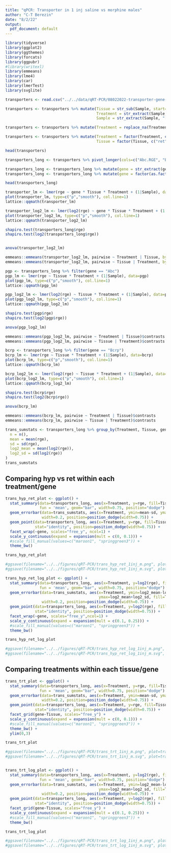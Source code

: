 ---
title: "qPCR: Transporter in 1 inj saline vs morphine males"
author: "C-T Berezin"
date: "8/2/22"
output:
  pdf_document: default
---

```{r, message=FALSE, warning=FALSE}
library(tidyverse)
library(ggplot2)
library(ggthemes)
library(forcats)
library(ggpubr)
#library(writexl)
library(emmeans)
library(lme4)
library(car)
library(lmerTest)
library(svglite)
```

```{r}
transporters <- read.csv("../../data/qRT-PCR/08022022-transporter-gene-study-1inj-males.csv", fileEncoding = 'UTF-8-BOM')

transporters <- transporters %>% mutate(Tissue = str_sub(Sample, start=-3L, end=-1L),
                                        Treatment = str_extract(Sample, "[:alpha:]+(?=[:digit:])"),
                                        Sample = str_extract(Sample, "[:alnum:]+(?=-)"))

transporters <- transporters %>% mutate(Treatment = replace_na(Treatment, "sal"))

transporters <- transporters %>% mutate(Treatment = factor(Treatment, c("sal", "M")),
                                        Tissue = factor(Tissue, c("ret", "hyp")))

head(transporters)

transporters_long <- transporters %>% pivot_longer(cols=c("Abc.RGE", "Bcrp.RGE"), names_to = "gene", values_to="rge")

transporters_long <- transporters_long %>% mutate(gene = str_extract(gene, "[:alpha:]+(?=.)"))
transporters_long <- transporters_long %>% mutate(gene = factor(as.factor(gene), c("Abc", "Bcrp")))

head(transporters_long)
```

```{r}
transporter_lm <- lmer(rge ~ gene * Tissue * Treatment + (1|Sample), data=transporters_long)
plot(transporter_lm, type=c("p","smooth"), col.line=1)
lattice::qqmath(transporter_lm)

transporter_log2_lm <- lmer(log2(rge) ~ gene * Tissue * Treatment + (1|Sample), data=transporters_long)
plot(transporter_log2_lm, type=c("p","smooth"), col.line=1)
lattice::qqmath(transporter_log2_lm)

shapiro.test(transporters_long$rge)
shapiro.test(log2(transporters_long$rge))


anova(transporter_log2_lm)

emmeans::emmeans(transporter_log2_lm, pairwise ~ Treatment | Tissue, by="gene")$contrasts
emmeans::emmeans(transporter_log2_lm, pairwise ~ Tissue | Treatment, by="gene")$contrasts
```

```{r}
pgp <- transporters_long %>% filter(gene == "Abc")
pgp_lm <- lmer(rge ~ Tissue * Treatment + (1|Sample), data=pgp)
plot(pgp_lm, type=c("p","smooth"), col.line=1)
lattice::qqmath(pgp_lm)

pgp_log2_lm <- lmer(log2(rge) ~ Tissue * Treatment + (1|Sample), data=pgp)
plot(pgp_log2_lm, type=c("p","smooth"), col.line=1)
lattice::qqmath(pgp_log2_lm)

shapiro.test(pgp$rge)
shapiro.test(log2(pgp$rge))

anova(pgp_log2_lm)

emmeans::emmeans(pgp_log2_lm, pairwise ~ Treatment | Tissue)$contrasts
emmeans::emmeans(pgp_log2_lm, pairwise ~ Tissue | Treatment)$contrasts
```

```{r}
bcrp <- transporters_long %>% filter(gene == "Bcrp")
bcrp_lm <- lmer(rge ~ Tissue * Treatment + (1|Sample), data=bcrp)
plot(bcrp_lm, type=c("p","smooth"), col.line=1)
lattice::qqmath(bcrp_lm)

bcrp_log2_lm <- lmer(log2(rge) ~ Tissue * Treatment + (1|Sample), data=bcrp)
plot(bcrp_log2_lm, type=c("p","smooth"), col.line=1)
lattice::qqmath(bcrp_log2_lm)

shapiro.test(bcrp$rge)
shapiro.test(log2(bcrp$rge))

anova(bcrp_lm)

emmeans::emmeans(bcrp_lm, pairwise ~ Treatment | Tissue)$contrasts
emmeans::emmeans(bcrp_lm, pairwise ~ Tissue | Treatment)$contrasts
```

```{r}
trans_sumstats <- transporters_long %>% group_by(Treatment, Tissue, gene) %>% summarise(
  n = n(),
  mean = mean(rge),
  sd = sd(rge),
  log2_mean = mean(log2(rge)),
  log2_sd = sd(log2(rge))
)
trans_sumstats
```

## Comparing hyp vs ret within each treatment/gene

```{r}
trans_hyp_ret_plot <- ggplot() +
  stat_summary(data=transporters_long, aes(x=Treatment, y=rge, fill=Tissue),
               fun = 'mean', geom="bar", width=0.75, position="dodge") +
  geom_errorbar(data=trans_sumstats, aes(x=Treatment, ymin=mean-sd, ymax=mean+sd, fill=Tissue),
                width=0.2, position=position_dodge(width=0.75)) +
  geom_point(data=transporters_long, aes(x=Treatment, y=rge, fill=Tissue),
             stat="identity", position=position_dodge(width=0.75)) +
  facet_wrap(~gene, scales="free_y", ncol=1) +
  scale_y_continuous(expand = expansion(mult = c(0, 0.1))) +
  #scale_fill_manual(values=c("maroon1", "springgreen3")) +
  theme_bw()

trans_hyp_ret_plot

#ggsave(filename="../../figures/qRT-PCR/trans_hyp_ret_1inj_m.png", plot=trans_hyp_ret_plot, height=4, width=4)
#ggsave(filename="../../figures/qRT-PCR/trans_hyp_ret_1inj_m.svg", plot=trans_hyp_ret_plot, height=4, width=4)

trans_hyp_ret_log_plot <- ggplot() +
  stat_summary(data=transporters_long, aes(x=Treatment, y=log2(rge), fill=Tissue),
               fun = 'mean', geom="bar", width=0.75, position="dodge") +
  geom_errorbar(data=trans_sumstats, aes(x=Treatment, ymin=log2_mean-log2_sd,
                                         ymax=log2_mean+log2_sd, fill=Tissue),
                width=0.2, position=position_dodge(width=0.75)) +
  geom_point(data=transporters_long, aes(x=Treatment, y=log2(rge), fill=Tissue),
             stat="identity", position=position_dodge(width=0.75)) +
  facet_wrap(~gene, scales="free_y",ncol=1) +
  scale_y_continuous(expand = expansion(mult = c(0.1, 0.25))) +
  #scale_fill_manual(values=c("maroon1", "springgreen3")) +
  theme_bw()

trans_hyp_ret_log_plot

#ggsave(filename="../../figures/qRT-PCR/trans_hyp_ret_log_1inj_m.png", plot=trans_hyp_ret_log_plot, height=4, width=4)
#ggsave(filename="../../figures/qRT-PCR/trans_hyp_ret_log_1inj_m.svg", plot=trans_hyp_ret_log_plot, height=4, width=4)
```

## Comparing treatments within each tissue/gene

```{r}
trans_trt_plot <- ggplot() +
  stat_summary(data=transporters_long, aes(x=Treatment, y=rge, fill=Tissue),
               fun = 'mean', geom="bar", width=0.75, position="dodge") +
  geom_errorbar(data=trans_sumstats, aes(x=Treatment, ymin=mean-sd, ymax=mean+sd, fill=Tissue),
                width=0.2, position=position_dodge(width=0.75)) +
  geom_point(data=transporters_long, aes(x=Treatment, y=rge, fill=Tissue),
             stat="identity", position=position_dodge(width=0.75)) +
  facet_grid(gene~Tissue, scales="free_y") +
  scale_y_continuous(expand = expansion(mult = c(0, 0.1))) +
  #scale_fill_manual(values=c("maroon1", "springgreen3")) +
  theme_bw() +
  ylim(0,3)

trans_trt_plot

#ggsave(filename="../../figures/qRT-PCR/trans_trt_1inj_m.png", plot=trans_trt_plot, height=4, width=4)
#ggsave(filename="../../figures/qRT-PCR/trans_trt_1inj_m.svg", plot=trans_trt_plot, height=4, width=4)


trans_trt_log_plot <- ggplot() +
  stat_summary(data=transporters_long, aes(x=Treatment, y=log2(rge), fill=Tissue),
               fun = 'mean', geom="bar", width=0.75, position="dodge") +
  geom_errorbar(data=trans_sumstats, aes(x=Treatment, ymin=log2_mean-log2_sd,
                                         ymax=log2_mean+log2_sd, fill=Tissue),
                width=0.2, position=position_dodge(width=0.75)) +
  geom_point(data=transporters_long, aes(x=Treatment, y=log2(rge), fill=Tissue),
             stat="identity", position=position_dodge(width=0.75)) +
  facet_grid(gene~Tissue, scales="free_y") +
  scale_y_continuous(expand = expansion(mult = c(0.1, 0.25))) +
  #scale_fill_manual(values=c("maroon1", "springgreen3")) +
  theme_bw()

trans_trt_log_plot

#ggsave(filename="../../figures/qRT-PCR/trans_trt_log_1inj_m.png", plot=trans_trt_log_plot, height=4, width=4)
#ggsave(filename="../../figures/qRT-PCR/trans_trt_log_1inj_m.svg", plot=trans_trt_log_plot, height=4, width=4)
```
